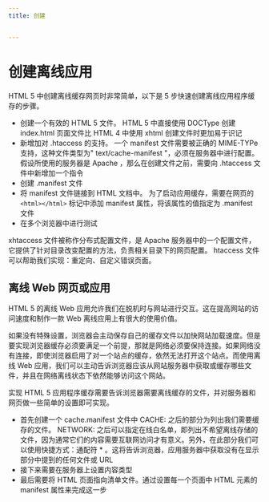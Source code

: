 ```yaml
---
title: 创建


---
```


# 创建离线应用

HTML 5 中创建离线缓存网页时非常简单，以下是 5 步快速创建离线应用程序缓存的步骤。

- 创建一个有效的 HTML 5 文件。 HTML 5 中直接使用 DOCType 创建 index.html 页面文件比 HTML 4 中使用 xhtml 创建文件时更加易于识记
- 新增加对 .htaccess 的支持。 一个 manifest 文件需要被正确的 MIME-TYPe 支持，这种文件类型为" text/cache-manifest "，必须在服务器中进行配置。假设所使用的服务器是
  Apache ，那么在创建文件之前，需要向 .htaccess 文件中新增加一个指令
- 创建 .manifest 文件
- 将 manifest 文件链接到 HTML 文档中。 为了启动应用缓存，需要在网页的 `<html></html>` 标记中添加 manifest 属性，将该属性的值指定为 .manifest 文件
- 在多个浏览器中进行测试

xhtaccess 文件被称作分布式配置文件，是 Apache 服务器中的一个配置文件，它提供了针对目录改变配置的方法，负责相关目录下的网页配置。 htaccess 文件可以帮助我们实现：重定向、自定义错误页面。

## 离线 Web 网页或应用

HTML 5 的离线 Web 应用允许我们在脱机时与网站进行交互。这在提高网站的访问速度和制作一款 Web 离线应用上有很大的使用价值。

如果没有特殊设置，浏览器会主动保存自己的缓存文件以加快网站加载速度。但是要实现浏览器缓存必须要满足一个前提，那就是网络必须要保持连接。如果网络没有连接，即使浏览器启用了对一个站点的缓存，依然无法打开这个站点。而使用离线 Web
应用，我们可以主动告诉浏览器应该从网站服务器中获取或缓存哪些文件，并且在网络离线状态下依然能够访问这个网站。

实现 HTML 5 应用程序缓存需要告诉浏览器需要离线缓存的文件，并对服务器和网页做一些简单的设置即可实现。

- 首先创建一个 cache.manifest 文件中 CACHE: 之后的部分为列出我们需要缓存的文件。 NETWORK:
  之后可以指定在线白名单，即列出不希望离线存储的文件，因为通常它们的内容需要互联网访问才有意义。另外，在此部分我们可以使用快捷方式：通配符 \* 。这将告诉浏览器，应用服务器中获取没有在显示部分中提到的任何文件或 URL
- 接下来需要在服务器上设置内容类型
- 最后需要将 HTML 页面指向清单文件。通过设置每一个页面中 HTML 元素的 manifest 属性来完成这一步

            